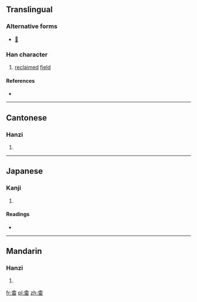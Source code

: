 {{also|畭}}
==Translingual==

===Alternative forms===
* [[𤰩]]

===Han character===
{{Han char|rn=102|rad=田|as=07|sn=12|four=6809<sub>4</sub>|canj=人一木田 (OMDW)|ids=⿱[[余]][[田]]}}

# [[reclaim]]ed [[field]]

====References====
* {{Han ref|kx=0763.120|dkj=21860|dj=1173.010|hdz=42543.020|uh=756C|ud=30060|bh=DAAE|bd=55982}}

----

==Cantonese==

===Hanzi===
{{yue-hanzi|jyut=|y=se1, yu4}}

# {{defn|lang=yue|sort=田07}}

----

==Japanese==

===Kanji===
{{ja-kanji|grade=|rs=田07}}

# {{defn|lang=ja|sort=田07}}

====Readings====
* {{ja-readings|on=[[よ]] (yo)|kun=[[あらた]] (arata)|nanori=}}

----

==Mandarin==

===Hanzi===
{{cmn-hanzi|pin=[[yú]] ([[yu2]])|wg=yü<sup>2</sup>}}

# {{defn|lang=cmn|sort=田07}}

[[fr:畬]]
[[pl:畬]]
[[zh:畬]]